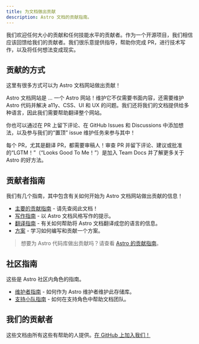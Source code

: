 ```yaml
---
title: 为文档做出贡献
description: Astro 文档的贡献指南。
---
```


我们欢迎任何大小的贡献和任何技能水平的贡献者。作为一个开源项目，我们相信应该回馈给我们的贡献者。我们很乐意提供指导，帮助你完成 PR，进行技术写作，以及将任何想法变成现实。

## 贡献的方式

这里有很多方式可以为 Astro 文档网站做出贡献！

Astro 文档网站是 ... 一个 Astro 网站！维护它不仅需要书面内容，还需要维护 Astro 代码并解决 a11y、CSS、UI 和 UX 的问题。我们还将我们的文档提供给多种语言，因此我们需要帮助翻译整个网站。

你也可以通过在 PR 上留下评论、在 GitHub Issues 和 Discussions 中添加想法，以及参与我们的“置顶” issue 维护任务来参与其中！

每个 PR，尤其是翻译 PR，都需要审稿人！审查 PR 并留下评论、建议或批准的“LGTM！”（“Looks Good To Me！”）是加入 Team Docs 并了解更多关于 Astro 的好方法。

## 贡献者指南

我们有几个指南，其中包含有关如何开始为 Astro 文档网站做出贡献的信息！

- [主要的贡献指南](https://github.com/withastro/docs/blob/main/CONTRIBUTING.md) - 请先查阅此文档！
- [写作指南](https://github.com/withastro/docs/blob/main/WRITING.md) - 以 Astro 文档风格写作的提示。
- [翻译指南](https://github.com/withastro/docs/blob/main/TRANSLATING.md) - 有关如何帮助将 Astro 文档翻译成您的语言的信息。
- [方案](https://github.com/withastro/docs/blob/main/RECIPES.md) - 学习如何编写和贡献一个方案。

> 想要为 Astro 代码库做出贡献吗？请查看 [Astro 的贡献指南](https://github.com/withastro/astro/blob/main/CONTRIBUTING.md)。

## 社区指南

这些是 Astro 社区内角色的指南。
- [维护者指南](https://github.com/withastro/docs/blob/main/MAINTAINERS.md) - 如何作为 Astro 维护者维护此存储库。
- [支持小队指南](https://github.com/withastro/docs/blob/main/SUPPORTSQUAD.md) - 如何在支持角色中帮助文档团队。

## 我们的贡献者

这些文档由所有这些有帮助的人提供。[在 GitHub 上加入我们！](https://github.com/withastro/docs)

<ContributorList githubRepo="withastro/docs" />
